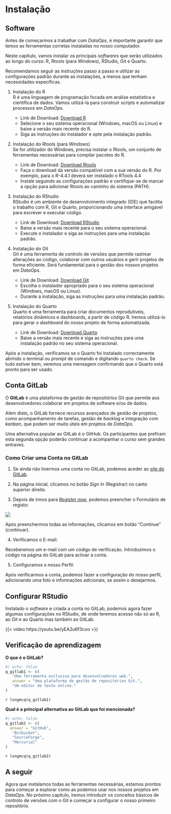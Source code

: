 # Instalação

## Software

Antes de começarmos a trabalhar com _DataOps_, é importante garantir que temos as ferramentas corretas instaladas no nosso computador. 

Neste capítulo, vamos instalar os principais _softwares_ que serão utilizados ao longo do curso: R, Rtools (para Windows), RStudio, Git e Quarto.

Recomendamos seguir as instruções passo a passo e utilizar as configurações padrão durante as instalações, a menos que tenham necessidades específicas.

1. Instalação do R  
R é uma linguagem de programação focada em análise estatística e científica de dados. Vamos utilizá-la para construir scripts e automatizar processos em _DataOps_.

    - Link de Download: [Download R](https://cran.r-project.org/bin/windows/base/){.uri target="_blank"}
    - Selecione o seu sistema operacional (Windows, macOS ou Linux) e baixe a versão mais recente do R.
    - Siga as instruções do instalador e opte pela instalação padrão.

2. Instalação do Rtools (para Windows)  
Se for utilizador do Windows, precisa instalar o Rtools, um conjunto de ferramentas necessárias para compilar pacotes do R.

    - Link de Download: [Download Rtools](https://cran.r-project.org/bin/windows/Rtools/){.uri target="_blank"}
    - Faça o download da versão compatível com a sua versão do R. Por exemplo, para o R-4.4.1 deverá ser instalado o RTools 4.4 
    - Instale seguindo as configurações padrão e certifique-se de marcar a opção para adicionar Rtools ao caminho do sistema (PATH).

3. Instalação do RStudio  
RStudio é um ambiente de desenvolvimento integrado (IDE) que facilita o trabalho com R, Git e Quarto, proporcionando uma interface amigável para escrever e executar código.

    - Link de Download: [Download RStudio](https://posit.co/download/rstudio-desktop/){.uri target="_blank"}
    - Baixe a versão mais recente para o seu sistema operacional.
    - Execute o instalador e siga as instruções para uma instalação padrão.

4. Instalação do Git  
Git é uma ferramenta de controlo de versões que permite rastrear alterações ao código, colaborar com outros usuários e gerir projetos de forma eficiente. Será fundamental para o gestão dos nossos projetos em _DataOps_.

    - Link de Download: [Download Git](https://git-scm.com/book/en/v2/Getting-Started-Installing-Git){.uri target="_blank"}
    - Escolha o instalador apropriado para o seu sistema operacional (Windows, macOS ou Linux).
    - Durante a instalação, siga as instruções para uma instalação padrão.

5. Instalação do Quarto  
Quarto é uma ferramenta para criar documentos reprodutíveis, relatórios dinâmicos e dashboards, a partir de código R. Iremos utilizá-lo para gerar o *dashboard* do nosso projeto de forma automatizada.

    - Link de Download: [Download Quarto](https://quarto.org/docs/get-started/){.uri target="_blank"}
    - Baixe a versão mais recente e siga as instruções para uma instalação padrão no seu sistema operacional.

Após a instalação, verificamos se o Quarto foi instalado correctamente abrindo o terminal ou *prompt* de comando e digitando `quarto check`. Se tudo estiver bem, veremos uma mensagem confirmando que o Quarto está pronto para ser usado.

## Conta GitLab

O **GitLab** é uma plataforma de gestão de repositórios Git que permite aos desenvolvedores colaborar em projetos de software e/ou de dados. 

Além disto, o GitLab fornece recursos avançados de gestão de projetos, como acompanhamento de tarefas, gestão de *backlog* e integração com *kanban*, que podem ser muito úteis em projetos de *DataOps*.

Uma alternativa popular ao GitLab é o GitHub. Os participantes que prefiram esta segunda opção poderão continuar a acompanhar o curso sem grandes entraves.

### Como Criar uma Conta no GitLab

1. Se ainda não tivermos uma conta no GitLab, podemos aceder ao [site do GitLab](https://gitlab.com/){.uri target="_blank"}.

2. Na página inicial, clicamos no botão _Sign In_ (Registrar) no canto superior direito.

3. Depois de irmos para [_Register now_](https://gitlab.com/users/sign_up){.uri target="_blank"}, podemos preencher o Formulário de registo:

![](images/gitlab_new.jpg) 

Após preenchermos todas as informações, clicamos em botão "Continue" (continuar).

4. Verificamos o E-mail:

Receberemos um e-mail com um código de verificação. Introduzimos o código na página do GitLab para activar a conta.

5. Configuramos o nosso Perfil:

Após verificarmos a conta, podemos fazer a configuração do nosso perfil, adicionando uma foto e informações adicionais, se assim o desejarmos.

## Configurar RStudio

Instalado o *software* e criada a conta no GitLab, podemos agora fazer algumas configurações no RStudio, de onde teremos acesso não só ao R, ao Git e ao Quarto mas também ao GitLab.

{{< video https://youtu.be/yEA2u6f3coo >}}

## Verificação de aprendizagem

**O que é o GitLab?**

```r
#| echo: false
q_gitlab1 <- c(
   "Uma ferramenta exclusiva para desenvolvedores web.",
   answer = "Uma plataforma de gestão de repositórios Git.",
   "Um editor de texto online."
)
```

`r longmcq(q_gitlab1)`

**Qual é a principal alternativa ao GitLab que foi mencionada?**

```r
#| echo: false
q_gitlab2 <- c(
  answer = "GitHub",
   "Bitbucket",
   "SourceForge",
   "Mercurial"
)
```

`r longmcq(q_gitlab2)`     


## A seguir

Agora que instalamos todas as ferramentas necessárias, estamos prontos para começar a explorar como as podemos usar nos nossos projetos em _DataOps_. No próximo capítulo, iremos introduzir os conceitos básicos de controlo de versões com o Git e começar a configurar o nosso primeiro repositório.

